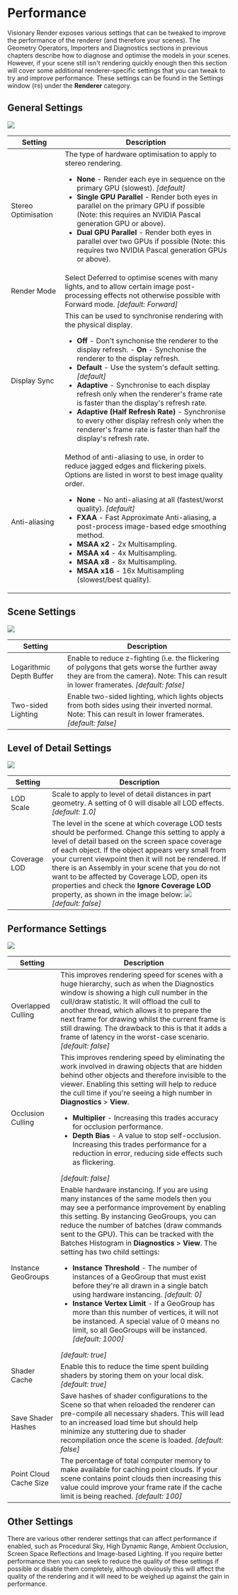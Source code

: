 # Performance

Visionary Render exposes various settings that can be tweaked to improve the performance of the renderer (and therefore your scenes). The Geometry Operators, Importers and Diagnostics sections in previous chapters describe how to diagnose and optimise the models in your scenes. However, if your scene still isn't rendering quickly enough then this section will cover some additional renderer-specific settings that you can tweak to try and improve performance. These settings can be found in the Settings window (`F6`) under the **Renderer** category.

## General Settings

![](/img/visren/reference/performance/general.png)

| Setting | Description |
|---------|-------------|
| Stereo Optimisation | The type of hardware optimisation to apply to stereo rendering. <ul><li>**None** - Render each eye in sequence on the primary GPU (slowest). *[default]*</li><li>**Single GPU Parallel** - Render both eyes in parallel on the primary GPU if possible (Note: this requires an NVIDIA Pascal generation GPU or above).</li><li>**Dual GPU Parallel** - Render both eyes in parallel over two GPUs if possible (Note: this requires two NVIDIA Pascal generation GPUs or above).</li></ul> |
| Render Mode | Select Deferred to optimise scenes with many lights, and to allow certain image post-processing effects not otherwise possible with Forward mode. *[default: Forward]* |
| Display Sync | This can be used to synchronise rendering with the physical display. <ul><li>**Off** - Don't synchonise the renderer to the display refresh. - **On** - Synchonise the renderer to the display refresh. </li><li>**Default** - Use the system's default setting. *[default]* </li><li>**Adaptive** - Synchronise to each display refresh only when the renderer's frame rate is faster than the display's refresh rate. </li><li>**Adaptive (Half Refresh Rate)** - Synchronise to every other display refresh only when the renderer's frame rate is faster than half the display's refresh rate.</li></ul> |
| Anti-aliasing | Method of anti-aliasing to use, in order to reduce jagged edges and flickering pixels. Options are listed in worst to best image quality order. <ul><li>**None** - No anti-aliasing at all (fastest/worst quality). *[default]* </li><li>**FXAA** - Fast Approximate Anti-aliasing, a post-process image-based edge smoothing method. </li><li>**MSAA x2** - 2x Multisampling. </li><li>**MSAA x4** - 4x Multisampling. </li><li>**MSAA x8** - 8x Multisampling. </li><li>**MSAA x16** - 16x Multisampling (slowest/best quality).</li></ul>|

## Scene Settings

![](/img/visren/reference/performance/scene.png)

| Setting | Description |
|---------|-------------|
| Logarithmic Depth Buffer | Enable to reduce z-fighting (i.e. the flickering of polygons that gets worse the further away they are from the camera). Note: This can result in lower framerates. *[default: false]* |
| Two-sided Lighting | Enable two-sided lighting, which lights objects from both sides using their inverted normal. Note: This can result in lower framerates. *[default: false]* |

## Level of Detail Settings

![](/img/visren/reference/performance/lod.png)

| Setting | Description |
|---------|-------------|
| LOD Scale | Scale to apply to level of detail distances in part geometry. A setting of 0 will disable all LOD effects. *[default: 1.0]* |
| Coverage LOD | The level in the scene at which coverage LOD tests should be performed. Change this setting to apply a level of detail based on the screen space coverage of each object. If the object appears very small from your current viewpoint then it will not be rendered. If there is an Assembly in your scene that you do not want to be affected by Coverage LOD, open its properties and check the **Ignore Coverage LOD** property, as shown in the image below: ![](/img/visren/reference/performance/properties.png)<br/>*[default: false]* |

## Performance Settings

![](/img/visren/reference/performance/performance.png)

| Setting | Description |
|---------|-------------|
| Overlapped Culling | This improves rendering speed for scenes with a huge hierarchy, such as when the Diagnostics window is showing a high cull number in the cull/draw statistic. It will offload the cull to another thread, which allows it to prepare the next frame for drawing whilst the current frame is still drawing. The drawback to this is that it adds a frame of latency in the worst-case scenario. *[default: false]* |
| Occlusion Culling | This improves rendering speed by eliminating the work involved in drawing objects that are hidden behind other objects and therefore invisible to the viewer. Enabling this setting will help to reduce the cull time if you're seeing a high number in **Diagnostics** > **View**. <ul><li>**Multiplier** - Increasing this trades accuracy for occlusion performance. </li><li>**Depth Bias** - A value to stop self-occlusion. Increasing this trades performance for a reduction in error, reducing side effects such as flickering. </li></ul> *[default: false]* |
| Instance GeoGroups | Enable hardware instancing. If you are using many instances of the same models then you may see a performance improvement by enabling this setting. By instancing GeoGroups, you can reduce the number of batches (draw commands sent to the GPU). This can be tracked with the Batches Histogram in **Diagnostics** > **View**. The setting has two child settings: <ul><li>**Instance Threshold** - The number of instances of a GeoGroup that must exist before they're all drawn in a single batch using hardware instancing. *[default: 0]* </li><li>**Instance Vertex Limit** - If a GeoGroup has more than this number of vertices, it will not be instanced. A special value of 0 means no limit, so all GeoGroups will be instanced. *[default: 1000]* </li></ul> *[default: true]* |
| Shader Cache | Enable this to reduce the time spent building shaders by storing them on your local disk. *[default: true]* |
| Save Shader Hashes | Save hashes of shader configurations to the Scene so that when reloaded the renderer can pre-compile all necessary shaders. This will lead to an increased load time but should help minimize any stuttering due to shader recompilation once the scene is loaded. *[default: false]* |
| Point Cloud Cache Size | The percentage of total computer memory to make available for caching point clouds. If your scene contains point clouds then increasing this value could improve your frame rate if the cache limit is being reached. *[default: 100]* |

## Other Settings

There are various other renderer settings that can affect performance if enabled, such as Procedural Sky, High Dynamic Range, Ambient Occlusion, Screen Space Reflections and Image-based Lighting. If you require better performance then you can seek to reduce the quality of these settings if possible or disable them completely, although obviously this will affect the quality of the rendering and it will need to be weighed up against the gain in performance.
